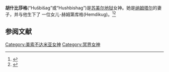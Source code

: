 '''胡什比莎格'''(“Hušbišag”或“Hushbishag”)是[[苏美尔|苏美尔]][[地狱|地狱]]女神。她是[[纳姆塔尔|纳姆塔尔]]的妻子，并与他生下了
一位女儿-赫姆第库格(Hemdikug)。<ref name="Katz2003">{{cite book|author=Dina Katz|title=来自苏美尔的地狱之图|url=http://books.google.com/books?id=aZPXAAAAMAAJ&dq=胡什比莎格|accessdate=2012年6月1日|date=2003年4月|publisher=CDL 出版社|isbn=978-1-883053-77-2}}</ref><ref name="George2003">{{cite book|author=A. R. 乔治|title=巴比伦吉尔伽美什史诗:简介、评述版和楔形文字|url=http://books.google.com/books?id=21xxZ_gUy_wC&pg=PA129&q=胡什比莎格|accessdate=2012年6月1日|year=2003rh |publisher=牛津大学出版社|isbn=978-0-19-927841-1|pages=129–}}</ref>

==参阅文献==
{{reflist}}

{{DEFAULTSORT:Husbisag}}
[[Category:美索不达米亚女神|Category:美索不达米亚女神]]
[[Category:冥界女神|Category:冥界女神]]

{{中东神话}}